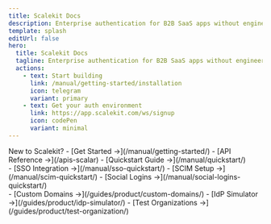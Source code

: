 ```yaml
---
title: Scalekit Docs
description: Enterprise authentication for B2B SaaS apps without engineering overhead
template: splash
editUrl: false
hero:
  title: Scalekit Docs
  tagline: Enterprise authentication for B2B SaaS apps without engineering overhead
  actions:
    - text: Start building
      link: /manual/getting-started/installation
      icon: telegram
      variant: primary
    - text: Get your auth environment
      link: https://app.scalekit.com/ws/signup
      icon: codePen
      variant: minimal
---
```




<div class="grid grid-cols-1 sm:grid-cols-2 md:grid-cols-3 gap-6 items-start">
  <div class="flex flex-col h-full">
   New to Scalekit?
      <SimpleList>
        - [Get Started &rarr;](/manual/getting-started/)
        - [API Reference &rarr;](/apis-scalar)
        - [Quickstart Guide &rarr;](/manual/quickstart/)
      </SimpleList>
    </div>

  <div class="flex flex-col h-full">
      <SimpleList>
        - [SSO Integration &rarr;](/manual/sso-quickstart/)
        - [SCIM Setup &rarr;](/manual/scim-quickstart/)
        - [Social Logins &rarr;](/manual/social-logins-quickstart/)
      </SimpleList>
    </div>

  <div class="flex flex-col h-full">
      <SimpleList>
        - [Custom Domains &rarr;](/guides/product/custom-domains/)
        - [IdP Simulator &rarr;](/guides/product/idp-simulator/)
        - [Test Organizations &rarr;](/guides/product/test-organization/)
      </SimpleList>
    </div>
  </div>
